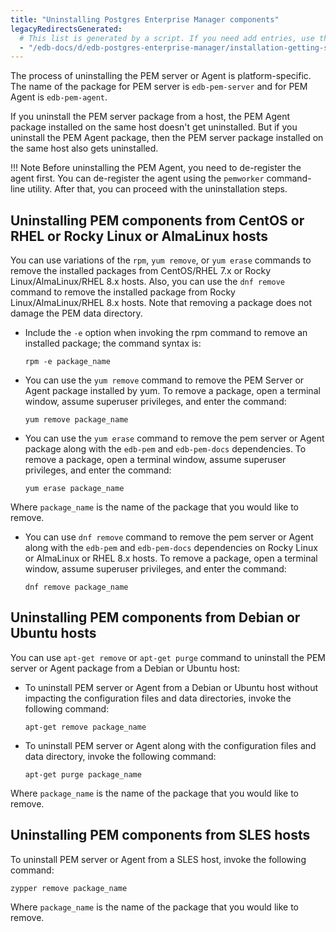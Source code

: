 ```yaml
---
title: "Uninstalling Postgres Enterprise Manager components"
legacyRedirectsGenerated:
  # This list is generated by a script. If you need add entries, use the `legacyRedirects` key.
  - "/edb-docs/d/edb-postgres-enterprise-manager/installation-getting-started/linux-installation-guide/8.0/uninstalling_pem_components.html"
---
```


The process of uninstalling the PEM server or Agent is platform-specific. The name of the package for PEM server is `edb-pem-server` and for PEM Agent is `edb-pem-agent`.

If you uninstall the PEM server package from a host, the PEM Agent package installed on the same host doesn't get uninstalled. But if you uninstall the PEM Agent package, then the PEM server package installed on the same host also gets uninstalled.

!!! Note
    Before uninstalling the PEM Agent, you need to de-register the agent first. You can de-register the agent using the `pemworker` command-line utility. After that, you can proceed with the uninstallation steps.

## Uninstalling PEM components from CentOS or RHEL or Rocky Linux or AlmaLinux hosts

You can use variations of the `rpm`, `yum remove`, or `yum erase` commands to remove the installed packages from CentOS/RHEL 7.x or Rocky Linux/AlmaLinux/RHEL 8.x hosts. Also, you can use the `dnf remove` command to remove the installed package from Rocky Linux/AlmaLinux/RHEL 8.x hosts. Note that removing a package does not damage the PEM data directory.

-   Include the `-e` option when invoking the rpm command to remove an installed package; the command syntax is:

    ```text
    rpm -e package_name
    ```

-   You can use the `yum remove` command to remove the PEM Server or Agent package installed by yum. To remove a package, open a terminal window, assume superuser privileges, and enter the command:

    ```text
    yum remove package_name
    ```

-   You can use the `yum erase` command to remove the pem server or Agent package along with the `edb-pem` and `edb-pem-docs` dependencies. To remove a package, open a terminal window, assume superuser privileges, and enter the command:

    ```text
    yum erase package_name
    ```

Where `package_name` is the name of the package that you would like to remove.

-   You can use `dnf remove` command to remove the pem server or Agent along with the `edb-pem` and `edb-pem-docs` dependencies on Rocky Linux or AlmaLinux or RHEL 8.x hosts. To remove a package, open a terminal window, assume superuser privileges, and enter the command:

    ```text
    dnf remove package_name
    ```

## Uninstalling PEM components from Debian or Ubuntu hosts

You can use `apt-get remove` or `apt-get purge` command to uninstall the PEM server or Agent package from a Debian or Ubuntu host:

-   To uninstall PEM server or Agent from a Debian or Ubuntu host without impacting the configuration files and data directories, invoke the following command:

    ```text
    apt-get remove package_name
    ```

-   To uninstall PEM server or Agent along with the configuration files and data directory, invoke the following command:

    ```text
    apt-get purge package_name
    ```

Where `package_name` is the name of the package that you would like to remove.

## Uninstalling PEM components from SLES hosts

To uninstall PEM server or Agent from a SLES host, invoke the following command:

```text
zypper remove package_name
```

Where `package_name` is the name of the package that you would like to remove.
